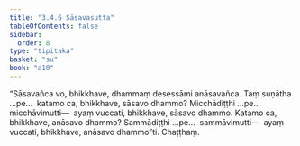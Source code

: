 ```yaml
---
title: "3.4.6 Sāsavasutta"
tableOfContents: false
sidebar:
  order: 8
type: "tipitaka"
basket: "su"
book: "a10"
---
```



<DynamicBreadcrumb />

<Division number="139" book="a10">

<Paragraph number="1116" book="a10">
“Sāsavañca vo, bhikkhave, dhammaṃ desessāmi anāsavañca. Taṃ suṇātha …pe…  katamo ca, bhikkhave, sāsavo dhammo? Micchādiṭṭhi …pe…  micchāvimutti—  ayaṃ vuccati, bhikkhave, sāsavo dhammo. Katamo ca, bhikkhave, anāsavo dhammo? Sammādiṭṭhi …pe…  sammāvimutti—  ayaṃ vuccati, bhikkhave, anāsavo dhammo”ti.

</Paragraph>
</Division>

<Paragraph number="1117" type="center" book="a10">
Chaṭṭhaṃ.
</Paragraph>
